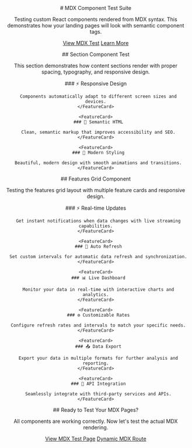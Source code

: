 <Header />

<Hero image="">
  # MDX Component Test Suite

  Testing custom React components rendered from MDX syntax. This demonstrates how your landing pages will look with semantic component tags.

  [View MDX Test](#)
  [Learn More](#)
</Hero>

<Section>
  ## Section Component Test

  This section demonstrates how content sections render with proper spacing, typography, and responsive design.

  <FeaturesGrid>
    <FeatureCard>
      ### ⚡ Responsive Design

      Components automatically adapt to different screen sizes and devices.
    </FeatureCard>

    <FeatureCard>
      ### 🎯 Semantic HTML

      Clean, semantic markup that improves accessibility and SEO.
    </FeatureCard>

    <FeatureCard>
      ### 🎨 Modern Styling

      Beautiful, modern design with smooth animations and transitions.
    </FeatureCard>
  </FeaturesGrid>
</Section>

<Section variant="gray">
  ## Features Grid Component

  Testing the features grid layout with multiple feature cards and responsive design.

  <FeaturesGrid>
    <FeatureCard>
      ### ⚡ Real-time Updates

      Get instant notifications when data changes with live streaming capabilities.
    </FeatureCard>

    <FeatureCard>
      ### 🔄 Auto Refresh

      Set custom intervals for automatic data refresh and synchronization.
    </FeatureCard>

    <FeatureCard>
      ### 📊 Live Dashboard

      Monitor your data in real-time with interactive charts and analytics.
    </FeatureCard>

    <FeatureCard>
      ### ⚙️ Customizable Rates

      Configure refresh rates and intervals to match your specific needs.
    </FeatureCard>

    <FeatureCard>
      ### 📤 Data Export

      Export your data in multiple formats for further analysis and reporting.
    </FeatureCard>

    <FeatureCard>
      ### 🔗 API Integration

      Seamlessly integrate with third-party services and APIs.
    </FeatureCard>
  </FeaturesGrid>
</Section>

<CTA>
  ## Ready to Test Your MDX Pages?

  All components are working correctly. Now let's test the actual MDX rendering.

  [View MDX Test Page](/test-mdx)
  [Dynamic MDX Route](/mdx/refresh-stream)
</CTA>